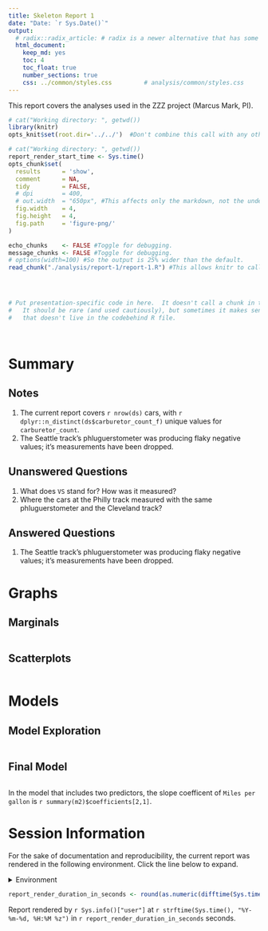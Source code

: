 ```yaml
---
title: Skeleton Report 1
date: "Date: `r Sys.Date()`"
output:
  # radix::radix_article: # radix is a newer alternative that has some advantages over `html_document`.
  html_document:
    keep_md: yes
    toc: 4
    toc_float: true
    number_sections: true
    css: ../common/styles.css         # analysis/common/styles.css
---
```


This report covers the analyses used in the ZZZ project (Marcus Mark, PI).

<!--  Set the working directory to the repository's base directory; this assumes the report is nested inside of two directories.-->
```r
# cat("Working directory: ", getwd())
library(knitr)
opts_knit$set(root.dir='../../')  #Don't combine this call with any other chunk -especially one that uses file paths.
```

<!-- Set the report-wide options, and point to the external code file. -->
```r
# cat("Working directory: ", getwd())
report_render_start_time <- Sys.time()
opts_chunk$set(
  results      = 'show',
  comment      = NA,
  tidy         = FALSE,
  # dpi        = 400,
  # out.width  = "650px", #This affects only the markdown, not the underlying png file.  The height will be scaled appropriately.
  fig.width    = 4,
  fig.height   = 4,
  fig.path     = 'figure-png/'
)

echo_chunks    <- FALSE #Toggle for debugging.
message_chunks <- FALSE #Toggle for debugging.
# options(width=100) #So the output is 25% wider than the default.
read_chunk("./analysis/report-1/report-1.R") #This allows knitr to call chunks tagged in the underlying *.R file.
```

<!-- Load 'sourced' R files.  Suppress the output when loading sources. -->
```r
```

<!-- Load packages, or at least verify they're available on the local machine.  Suppress the output when loading packages. -->
```r
```

<!-- Load any global functions and variables declared in the R file.  Suppress the output. -->
```r
```

<!-- Declare any global functions specific to a Rmd output.  Suppress the output. -->
```r
# Put presentation-specific code in here.  It doesn't call a chunk in the codebehind file.
#   It should be rare (and used cautiously), but sometimes it makes sense to include code in Rmd
#   that doesn't live in the codebehind R file.
```

<!-- Load the datasets.   -->
```r
```

<!-- Tweak the datasets.   -->
```r
```

Summary {.tabset .tabset-fade .tabset-pills}
===========================================================================

Notes
---------------------------------------------------------------------------

1. The current report covers `r nrow(ds)` cars, with `r dplyr::n_distinct(ds$carburetor_count_f)` unique values for `carburetor_count`.
1. The Seattle track's phluguerstometer was producing flaky negative values; it's measurements have been dropped.


Unanswered Questions
---------------------------------------------------------------------------

1. What does `VS` stand for?  How was it measured?
1. Where the cars at the Philly track measured with the same phluguerstometer and the Cleveland track?


Answered Questions
---------------------------------------------------------------------------

1. The Seattle track's phluguerstometer was producing flaky negative values; it's measurements have been dropped.


Graphs
===========================================================================


Marginals
---------------------------------------------------------------------------

```r
```


Scatterplots
---------------------------------------------------------------------------

```r
```


Models
===========================================================================

Model Exploration
---------------------------------------------------------------------------
```r
```


Final Model
---------------------------------------------------------------------------

```r
```

In the model that includes two predictors, the slope coefficent of `Miles per gallon` is `r summary(m2)$coefficients[2,1]`.


Session Information {#session-info}
===========================================================================

For the sake of documentation and reproducibility, the current report was rendered in the following environment.  Click the line below to expand.

<details>
  <summary>Environment <span class="glyphicon glyphicon-plus-sign"></span></summary>
```r
if( requireNamespace("devtools", quietly = TRUE) ) {
  devtools::session_info()
} else {
  sessionInfo()
}
```
</details>

```r
report_render_duration_in_seconds <- round(as.numeric(difftime(Sys.time(), report_render_start_time, units="secs")))
```

Report rendered by `r Sys.info()["user"]` at `r strftime(Sys.time(), "%Y-%m-%d, %H:%M %z")` in `r report_render_duration_in_seconds` seconds.
